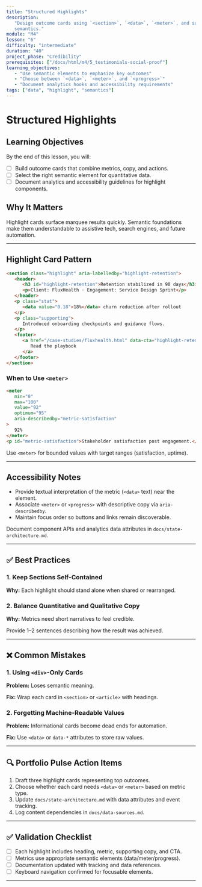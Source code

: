 ```yaml
---
title: "Structured Highlights"
description:
   "Design outcome cards using `<section>`, `<data>`, `<meter>`, and supporting
   semantics."
module: "M4"
lesson: "6"
difficulty: "intermediate"
duration: "40"
project_phase: "Credibility"
prerequisites: ["/docs/html/m4/5_testimonials-social-proof"]
learning_objectives:
   - "Use semantic elements to emphasize key outcomes"
   - "Choose between `<data>`, `<meter>`, and `<progress>`"
   - "Document analytics hooks and accessibility requirements"
tags: ["data", "highlight", "semantics"]
---
```


# Structured Highlights

## Learning Objectives

By the end of this lesson, you will:

-  [ ] Build outcome cards that combine metrics, copy, and actions.
-  [ ] Select the right semantic element for quantitative data.
-  [ ] Document analytics and accessibility guidelines for highlight components.

## Why It Matters

Highlight cards surface marquee results quickly. Semantic foundations make them
understandable to assistive tech, search engines, and future automation.

---

## Highlight Card Pattern

```html
<section class="highlight" aria-labelledby="highlight-retention">
   <header>
      <h3 id="highlight-retention">Retention stabilized in 90 days</h3>
      <p>Client: FluxHealth · Engagement: Service Design Sprint</p>
   </header>
   <p class="stat">
      <data value="0.18">18%</data> churn reduction after rollout
   </p>
   <p class="supporting">
      Introduced onboarding checkpoints and guidance flows.
   </p>
   <footer>
      <a href="/case-studies/fluxhealth.html" data-cta="highlight-retention">
         Read the playbook
      </a>
   </footer>
</section>
```

### When to Use `<meter>`

```html
<meter
   min="0"
   max="100"
   value="92"
   optimum="95"
   aria-describedby="metric-satisfaction"
>
   92%
</meter>
<p id="metric-satisfaction">Stakeholder satisfaction post engagement.</p>
```

Use `<meter>` for bounded values with target ranges (satisfaction, uptime).

---

## Accessibility Notes

-  Provide textual interpretation of the metric (`<data>` text) near the
   element.
-  Associate `<meter>` or `<progress>` with descriptive copy via
   `aria-describedby`.
-  Maintain focus order so buttons and links remain discoverable.

Document component APIs and analytics data attributes in
`docs/state-architecture.md`.

---

## ✅ Best Practices

### 1. Keep Sections Self-Contained

**Why:** Each highlight should stand alone when shared or rearranged.

### 2. Balance Quantitative and Qualitative Copy

**Why:** Metrics need short narratives to feel credible.

Provide 1–2 sentences describing how the result was achieved.

---

## ❌ Common Mistakes

### 1. Using `<div>`-Only Cards

**Problem:** Loses semantic meaning.

**Fix:** Wrap each card in `<section>` or `<article>` with headings.

### 2. Forgetting Machine-Readable Values

**Problem:** Informational cards become dead ends for automation.

**Fix:** Use `<data>` or `data-*` attributes to store raw values.

---

## 🔍 Portfolio Pulse Action Items

1. Draft three highlight cards representing top outcomes.
2. Choose whether each card needs `<data>` or `<meter>` based on metric type.
3. Update `docs/state-architecture.md` with data attributes and event tracking.
4. Log content dependencies in `docs/data-sources.md`.

---

## ✅ Validation Checklist

-  [ ] Each highlight includes heading, metric, supporting copy, and CTA.
-  [ ] Metrics use appropriate semantic elements (data/meter/progress).
-  [ ] Documentation updated with tracking and data references.
-  [ ] Keyboard navigation confirmed for focusable elements.

---
